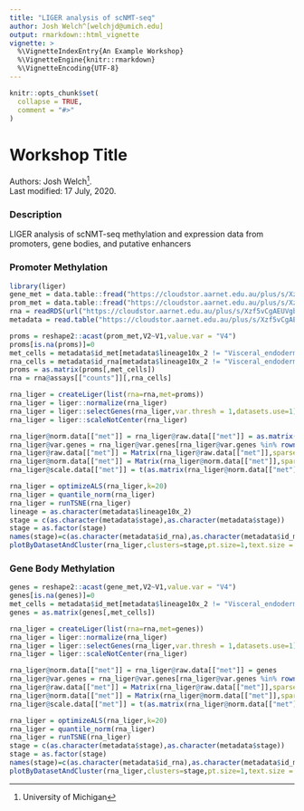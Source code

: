 ```yaml
---
title: "LIGER analysis of scNMT-seq"
author: Josh Welch^[welchjd@umich.edu]
output: rmarkdown::html_vignette
vignette: >
  %\VignetteIndexEntry{An Example Workshop}
  %\VignetteEngine{knitr::rmarkdown}
  %\VignetteEncoding{UTF-8}
---
```



```r
knitr::opts_chunk$set(
  collapse = TRUE,
  comment = "#>"
)
```

# Workshop Title

Authors:
    Josh Welch^[University of Michigan].
    <br/>
Last modified: 17 July, 2020.

### Description

LIGER analysis of scNMT-seq methylation and expression data from promoters, gene bodies, and putative enhancers

### Promoter Methylation
```r
library(liger)
gene_met = data.table::fread("https://cloudstor.aarnet.edu.au/plus/s/Xzf5vCgAEUVgbfQ/download?path=%2Fdata%2Fmet%2Fparsed&files=genebody.tsv.gz")
prom_met = data.table::fread("https://cloudstor.aarnet.edu.au/plus/s/Xzf5vCgAEUVgbfQ/download?path=%2Fdata%2Fmet%2Fparsed&files=prom_2000_2000.tsv.gz")
rna = readRDS(url("https://cloudstor.aarnet.edu.au/plus/s/Xzf5vCgAEUVgbfQ/download?path=%2Fdata%2Frna%2Fparsed&files=SingleCellExperiment_matching-cells.rds"))
metadata = read.table("https://cloudstor.aarnet.edu.au/plus/s/Xzf5vCgAEUVgbfQ/download?path=%2Foutput&files=sample-metadata_matching-cells.txt",header=T,sep=",")

proms = reshape2::acast(prom_met,V2~V1,value.var = "V4")
proms[is.na(proms)]=0
met_cells = metadata$id_met[metadata$lineage10x_2 != "Visceral_endoderm"]
rna_cells = metadata$id_rna[metadata$lineage10x_2 != "Visceral_endoderm"]
proms = as.matrix(proms[,met_cells])
rna = rna@assays[["counts"]][,rna_cells]

rna_liger = createLiger(list(rna=rna,met=proms))
rna_liger = liger::normalize(rna_liger)
rna_liger = liger::selectGenes(rna_liger,var.thresh = 1,datasets.use=1)
rna_liger = liger::scaleNotCenter(rna_liger)

rna_liger@norm.data[["met"]] = rna_liger@raw.data[["met"]] = as.matrix(100-proms)
rna_liger@var.genes = rna_liger@var.genes[rna_liger@var.genes %in% rownames(rna_liger@raw.data[["met"]])]
rna_liger@raw.data[["met"]] = Matrix(rna_liger@raw.data[["met"]],sparse=T)
rna_liger@norm.data[["met"]] = Matrix(rna_liger@norm.data[["met"]],sparse=T)
rna_liger@scale.data[["met"]] = t(as.matrix(rna_liger@norm.data[["met"]][rna_liger@var.genes,]))

rna_liger = optimizeALS(rna_liger,k=20)
rna_liger = quantile_norm(rna_liger)
rna_liger = runTSNE(rna_liger)
lineage = as.character(metadata$lineage10x_2)
stage = c(as.character(metadata$stage),as.character(metadata$stage))
stage = as.factor(stage)
names(stage)=c(as.character(metadata$id_rna),as.character(metadata$id_met))
plotByDatasetAndCluster(rna_liger,clusters=stage,pt.size=1,text.size = 0)
```

### Gene Body Methylation
```r
genes = reshape2::acast(gene_met,V2~V1,value.var = "V4")
genes[is.na(genes)]=0
met_cells = metadata$id_met[metadata$lineage10x_2 != "Visceral_endoderm"]
genes = as.matrix(genes[,met_cells])

rna_liger = createLiger(list(rna=rna,met=genes))
rna_liger = liger::normalize(rna_liger)
rna_liger = liger::selectGenes(rna_liger,var.thresh = 1,datasets.use=1)
rna_liger = liger::scaleNotCenter(rna_liger)

rna_liger@norm.data[["met"]] = rna_liger@raw.data[["met"]] = genes
rna_liger@var.genes = rna_liger@var.genes[rna_liger@var.genes %in% rownames(rna_liger@raw.data[["met"]])]
rna_liger@raw.data[["met"]] = Matrix(rna_liger@raw.data[["met"]],sparse=T)
rna_liger@norm.data[["met"]] = Matrix(rna_liger@norm.data[["met"]],sparse=T)
rna_liger@scale.data[["met"]] = t(as.matrix(rna_liger@norm.data[["met"]][rna_liger@var.genes,]))

rna_liger = optimizeALS(rna_liger,k=20)
rna_liger = quantile_norm(rna_liger)
rna_liger = runTSNE(rna_liger)
stage = c(as.character(metadata$stage),as.character(metadata$stage))
stage = as.factor(stage)
names(stage)=c(as.character(metadata$id_rna),as.character(metadata$id_met))
plotByDatasetAndCluster(rna_liger,clusters=stage,pt.size=1,text.size = 0)
```



